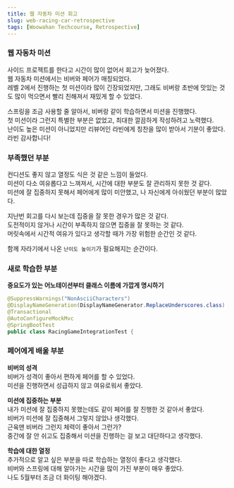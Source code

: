 ```yaml
---
title: 웹 자동차 미션 회고
slug: web-racing-car-retrospective
tags: [Woowahan Techcourse, Retrospective]
---
```


### 웹 자동차 미션

사이드 프로젝트를 한다고 시간이 많이 없어서 회고가 늦어졌다.  
웹 자동차 미션에서는 비버와 페어가 매칭되었다.  
레벨 2에서 진행하는 첫 미션이라 많이 긴장되었지만, 그래도 비버랑 초반에 맛있는 것도 많이 먹으면서 빨리 친해져서 재밌게 할 수 있었다.  

스프링을 조금 사용할 줄 알아서, 비버랑 같이 학습하면서 미션을 진행했다.  
첫 미션이라 그런지 특별한 부분은 없었고, 최대한 깔끔하게 작성하려고 노력했다.  
난이도 높은 미션이 아니었지만 리뷰어인 라빈에게 칭찬을 많이 받아서 기분이 좋았다.  
라빈 감사합니다!  

### 부족했던 부분

컨디션도 좋지 않고 열정도 식은 것 같은 느낌이 들었다.  
미션이 다소 여유롭다고 느껴져서, 시간에 대한 부분도 잘 관리하지 못한 것 같다.  
미션에 잘 집중하지 못해서 페어에게 많이 미안했고, 나 자신에게 아쉬웠던 부분이 많았다.  

지난번 회고를 다시 보는데 집중을 잘 못한 경우가 많은 것 같다.    
도전적이지 않거나 시간이 부족하지 않으면 집중을 잘 못하는 것 같다.  
머릿속에서 시간적 여유가 있다고 생각할 때가 가장 위험한 순간인 것 같다.  

함께 자라기에서 나온 `난이도 높이기`가 필요해지는 순간이다.  

### 새로 학습한 부분

**중요도가 있는 어노테이션부터 클래스 이름에 가깝게 명시하기**

```java
@SuppressWarnings("NonAsciiCharacters")
@DisplayNameGeneration(DisplayNameGenerator.ReplaceUnderscores.class)
@Transactional
@AutoConfigureMockMvc
@SpringBootTest
public class RacingGameIntegrationTest {
```

### 페어에게 배울 부분

**비버의 성격**  
비버가 성격이 좋아서 편하게 페어를 할 수 있었다.  
미션을 진행하면서 성급하지 않고 여유로워서 좋았다.  

**미션에 집중하는 부분**  
내가 미션에 잘 집중하지 못했는데도 같이 페어를 잘 진행한 것 같아서 좋았다.  
비버가 미션에 잘 집중해서 그렇지 않았나 생각했다.  
근육맨 비버라 그런지 체력이 좋아서 그런가?  
중간에 잘 안 쉬고도 집중해서 미션을 진행하는 걸 보고 대단하다고 생각했다.  

**학습에 대한 열정**  
추가적으로 알고 싶은 부분을 따로 학습하는 열정이 좋다고 생각했다.  
비버와 스프링에 대해 알아가는 시간을 많이 가진 부분이 매우 좋았다.  
나도 5월부터 조금 더 화이팅 해야겠다.  